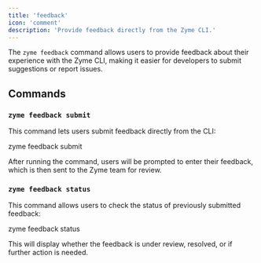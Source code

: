 ```yaml
---
title: 'feedback'
icon: 'comment'
description: 'Provide feedback directly from the Zyme CLI.'
---
```



The `zyme feedback` command allows users to provide feedback about their experience with the Zyme CLI, making it easier for developers to submit suggestions or report issues.

## Commands

### `zyme feedback submit`

This command lets users submit feedback directly from the CLI:

<CodeBlock language="bash">
zyme feedback submit
</CodeBlock>

After running the command, users will be prompted to enter their feedback, which is then sent to the Zyme team for review.

### `zyme feedback status`

This command allows users to check the status of previously submitted feedback:

<CodeBlock language="bash">
zyme feedback status
</CodeBlock>

This will display whether the feedback is under review, resolved, or if further action is needed.
